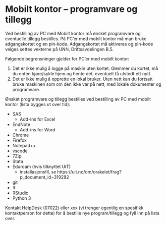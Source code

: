 # Mobilt kontor – programvare og tillegg

Ved bestilling av PC med Mobilt kontor må ønsket programvare og eventuelle tillegg bestilles. På PC’er med mobilt kontor må man bruke adgangskortet og en pin-kode. Adgangskortet må aktiveres og pin-kode velges settes vekterne på UNN, Driftsavdelingen B.5.

Følgende begrensninger gjelder for PC’er med mobilt kontor:

1. Det er ikke mulig å logge på maskin uten kortet. Glemmer du kortet, må du enten kjøre/sykle hjem og hente det, eventuelt få utstedt ett nytt.
2. Det er ikke mulig å opprette en lokal bruker. Uten nett kan du fortsatt bruke maskinen som om den ikke var på nett, med lokale dokumenter og programvare.

Ønsket programvare og tillegg bestilles ved bestilling av PC med mobilt kontor (lista bygges ut over tid):

- SAS
    - Add-ins for Excel
- EndNote
    - Add-ins for Word
- Chrome
- Firefox
- Notepad++
- vscode
- 7Zip
- Stata
- Eduroam (hvis tilknyttet UiT)
    - installasjonsfil, se https://uit.no/om/orakelet/frag?p_document_id=319282
- git
- R
- RStudio
- Python 3

Kontakt HelpDesk (07022) eller xxx (vi trenger egentlig en spesifikk kontaktperson for dette) for å bestille nye program/tillegg og fyll inn på lista over.


